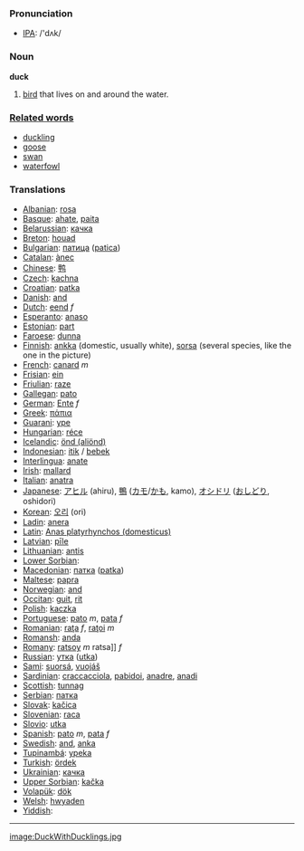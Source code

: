 === Pronunciation ===
*[[w:IPA|IPA]]: /'dʌk/

=== Noun ===

'''duck'''

#[[bird]] that lives on and around the water.

===[[Related word]]s===

*[[duckling]]
*[[goose]]
*[[swan]]
*[[waterfowl]]

=== Translations ===
*[[Albanian]]: [[rosa]]
*[[Basque]]: [[ahate]], [[paita]]
*[[Belarussian]]: [[качка]]
*[[Breton]]: [[houad]]
*[[Bulgarian]]: [[патица]] ([[patica]])
*[[Catalan]]: [[ànec]]
*[[Chinese]]: [[鸭]]
*[[Czech]]: [[kachna]]
*[[Croatian]]: [[patka]]
*[[Danish]]: [[and]]
*[[Dutch]]: [[eend]] ''f''
*[[Esperanto]]: [[anaso]]
*[[Estonian]]: [[part]]
*[[Faroese]]: [[dunna]]
*[[Finnish]]: [[ankka]] (domestic, usually white), [[sorsa]] (several species, like the one in the picture)
*[[French]]: [[canard]] ''m''
*[[Frisian]]: [[ein]]
*[[Friulian]]: [[raze]]
*[[Gallegan]]: [[pato]]
*[[German]]: [[Ente]] ''f''
*[[Greek]]: [[πάπια]] '' ''
*[[Guarani]]: [[ype]]
*[[Hungarian]]: [[réce]]
*[[Icelandic]]: [[önd (aliönd)]]
*[[Indonesian]]: [[itik]] / [[bebek]]
*[[Interlingua]]: [[anate]]
*[[Irish]]: [[mallard]]
*[[Italian]]: [[anatra]] '' ''
*[[Japanese]]: [[アヒル]] (ahiru), [[鴨]] ([[カモ]]/[[かも]], kamo), [[オシドリ]] ([[おしどり]], oshidori)
*[[Korean]]: [[오리]] (ori)
*[[Ladin]]: [[anera]]
*[[Latin]]: [[Anas platyrhynchos (domesticus)]] '' ''
*[[Latvian]]: [[pīle]]
*[[Lithuanian]]: [[antis]]
*[[Lower Sorbian]]: 
*[[Macedonian]]: [[патка]] ([[patka]])
*[[Maltese]]: [[papra]]
*[[Norwegian]]: [[and]]
*[[Occitan]]: [[guit]], [[rit]]
*[[Polish]]: [[kaczka]] '' ''
*[[Portuguese]]: [[pato]] ''m'', [[pata]] ''f''
*[[Romanian]]: [[raţa]] ''f'', [[raţoi]] ''m''
*[[Romansh]]: [[anda]]
*[[Romany]]: [[ratsoy]] ''m'' ratsa]] ''f''
*[[Russian]]: [[утка]] ([[utka]]) '' ''
*[[Sami]]: [[suorsá]], [[vuojáš]]
*[[Sardinian]]: [[craccacciola]], [[pabidoi]], [[anadre]], [[anadi]]
*[[Scottish]]: [[tunnag]]
*[[Serbian]]: [[патка]]
*[[Slovak]]: [[kačica]]
*[[Slovenian]]: [[raca]]
*[[Slovio]]: [[utka]]
*[[Spanish]]: [[pato]] ''m'', [[pata]] ''f''
*[[Swedish]]: [[and]], [[anka]]
*[[Tupinambá]]: [[ypeka]]
*[[Turkish]]: [[ördek]]
*[[Ukrainian]]: [[качка]]
*[[Upper Sorbian]]: [[kačka]]
*[[Volapük]]: [[dök]]
*[[Welsh]]: [[hwyaden]]
*[[Yiddish]]:

----

[[image:DuckWithDucklings.jpg]]